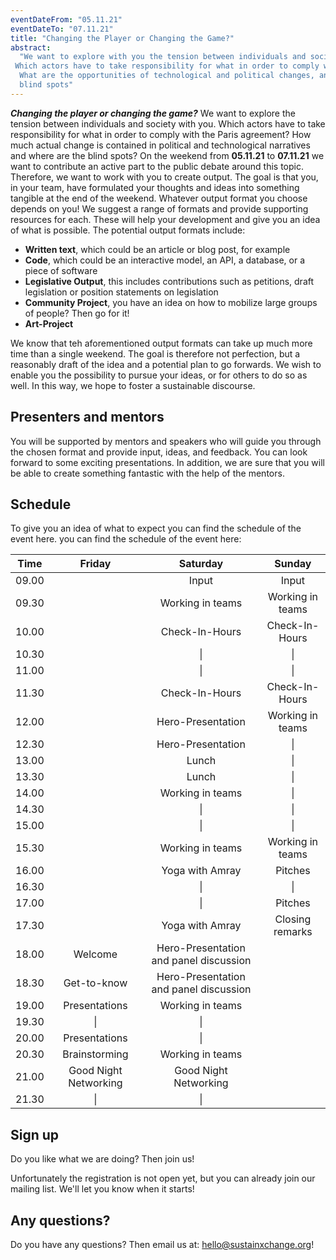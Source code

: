 ```yaml
---
eventDateFrom: "05.11.21"
eventDateTo: "07.11.21"
title: "Changing the Player or Changing the Game?"
abstract:
  "We want to explore with you the tension between individuals and society.
 Which actors have to take responsibility for what in order to comply with the Paris agreement?
  What are the opportunities of technological and political changes, and where are 
  blind spots"
---
```


**_Changing the player or changing the game?_** We want to explore the tension between individuals and society with you. 
Which actors have to take responsibility for what in order to comply with the Paris agreement? 
How much actual change is contained in political and technological narratives and where are the blind spots? 
On the weekend from **05.11.21** to **07.11.21** we want to contribute an active part to the public debate around this topic. 
Therefore, we want to work with you to create output. 
The goal is that you, in your team, have formulated your thoughts and ideas into something tangible at the end of the weekend. 
Whatever output format you choose depends on you! 
We suggest a range of formats and provide supporting resources for each. 
These will help your development and give you an idea of what is possible. 
The potential output formats include:

- **Written text**, which could be an article or blog post, for example
- **Code**, which could be an interactive model, an API, a database, or a piece of software
- **Legislative Output**, this includes contributions such as petitions,
  draft legislation or position statements on legislation
- **Community Project**, you have an idea on how to mobilize large groups of people? Then go for it!
- **Art-Project**

We know that teh aforementioned output formats can take up much more time than a single weekend. 
The goal is therefore not perfection, but a reasonably draft of the idea and a potential plan to go forwards. 
We wish to enable you the possibility to pursue your ideas, or for others to do so as well.
In this way, we hope to foster a sustainable discourse.

## Presenters and mentors

You will be supported by mentors and speakers who will guide you through the chosen format and provide input, ideas, and feedback.
You can look forward to some exciting presentations. In addition, we are sure that you will be able to create something fantastic with the help of the mentors.

## Schedule

To give you an idea of what to expect you can find the schedule of the event here.
you can find the schedule of the event here:

| Time |        Friday            |              Saturday             |    Sunday    |
| ------- | :-------------------: | :-------------------------------: | :------------: |
| 09.00   |                       |           Input                   |  Input  |
| 09.30   |                       |            Working in teams       |   Working in teams   |
| 10.00   |                       |          Check-In-Hours           | Check-In-Hours |
| 10.30   |                       |                \|                 |       \|       |
| 11.00   |                       |                \|                 |       \|       |
| 11.30   |                       |          Check-In-Hours           | Check-In-Hours|
| 12.00   |                       |           Hero-Presentation       |   Working in teams   |
| 12.30   |                       |           Hero-Presentation       |       \|       |
| 13.00   |                       |       Lunch                       |       \|       |
| 13.30   |                       |        Lunch                      |       \|       |
| 14.00   |                       |            Working in teams       |       \|       |
| 14.30   |                       |                \|                 |       \|       |
| 15.00   |                       |                \|                 |       \|       |
| 15.30   |                       |            Working in teams       |   Working in teams  |
| 16.00   |                       |          Yoga with Amray          |    Pitches     |
| 16.30   |                       |                \|                 |       \|       |
| 17.00   |                       |                \|                 |    Pitches     |
| 17.30   |                       |          Yoga with Amray          |     Closing remarks      |
| 18.00   |       Welcome         | Hero-Presentation and panel discussion |                |
| 18.30   | Get-to-know           | Hero-Presentation and panel discussion |                |
| 19.00   |    Presentations      |            Working in teams            |                |
| 19.30   |          \|           |                \|                 |                |
| 20.00   |    Presentations      |                \|                 |                |
| 20.30   |     Brainstorming     |            Working in teams       |                |
| 21.00   | Good Night Networking |       Good Night Networking       |                |
| 21.30   |          \|           |                \|                 |                |

## Sign up

Do you like what we are doing? Then join us!

Unfortunately the registration is not open yet, but you can already join our mailing list. We'll let you know when it starts!

<SignUp noTranslate mb="2rem"/>

## Any questions?

Do you have any questions? Then email us at: hello@sustainxchange.org!

